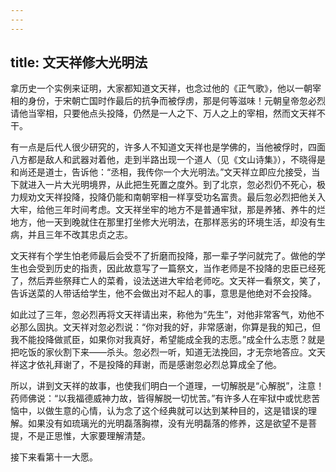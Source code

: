 ```yaml
---
---
---
```

title: 文天祥修大光明法
---




拿历史一个实例来证明，大家都知道文天祥，也念过他的《正气歌》，他以一朝宰相的身份，于宋朝亡国时作最后的抗争而被俘虏，那是何等滋味！元朝皇帝忽必烈请他当宰相，只要他点头投降，仍然是一人之下、万人之上的宰相，然而文天祥不干。

有一点是后代人很少研究的，许多人不知道文天祥也是学佛的，当他被俘时，四面八方都是敌人和武器对着他，走到半路出现一个道人（见《文山诗集》），不晓得是和尚还是道士，告诉他：“丞相，我传你一个大光明法。”文天祥立即应允接受，当下就进入一片大光明境界，从此把生死置之度外。到了北京，忽必烈仍不死心，极力规劝文天祥投降，投降仍能和南朝宰相一样享受功名富贵。最后忽必烈把他关入大牢，给他三年时间考虑。文天祥坐牢的地方不是普通牢狱，那是养猪、养牛的烂地方，他一天到晚就住在那里打坐修大光明法，在那样恶劣的环境生活，却没有生病，并且三年不改其忠贞之志。

文天祥有个学生怕老师最后会受不了折磨而投降，那一辈子学问就完了。做他的学生也会受到历史的指责，因此故意写了一篇祭文，当作老师是不投降的忠臣已经死了，然后弄些祭拜亡人的菜肴，设法送进大牢给老师吃。文天祥一看祭文，笑了，告诉送菜的人带话给学生，他不会做出对不起人的事，意思是他绝对不会投降。

如此过了三年，忽必烈再将文天祥请出来，称他为“先生”，对他非常客气，劝他不必那么固执。文天祥对忽必烈说：“你对我的好，非常感谢，你算是我的知己，但我不能投降做贰臣，如果你对我真好，希望能成全我的志愿。”成全什么志愿？就是把吃饭的家伙割下来——杀头。忽必烈一听，知道无法挽回，才无奈地答应。文天祥这才依礼拜谢了，不是投降的拜谢，而是感谢忽必烈总算成全了他。

所以，讲到文天祥的故事，也使我们明白一个道理，一切解脱是“心解脱”，注意！药师佛说：“以我福德威神力故，皆得解脱一切忧苦。”有许多人在牢狱中或忧悲苦恼中，以做生意的心情，认为念了这个经典就可以达到某种目的，这是错误的理解。如果没有如琉璃光的光明磊落胸襟，没有光明磊落的修养，这是欲望不是菩提，不是正思惟，大家要理解清楚。

接下来看第十一大愿。